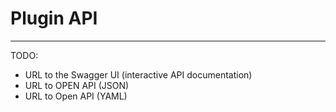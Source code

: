 # Plugin API

---

TODO:

- URL to the Swagger UI (interactive API documentation)
- URL to OPEN API (JSON)
- URL to Open API (YAML)
